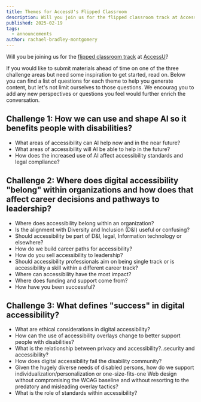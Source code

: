 ```yaml
---
title: Themes for AccessU's Flipped Classroom 
description: Will you join us for the flipped classroom track at AccessU ?
published: 2025-02-19
tags:
  - announcements
author: rachael-bradley-montgomery
---
```


Will you be joining us for the [flipped classroom track](accessiblecommunity.org/blog/flipped) at [AccessU](https://knowbility.org/programs/john-slatin-accessu-2025)?  

If you would like to submit materials ahead of time on one of the three challenge areas but need some inspiration to get started, read on. Below you can find a list of questions for each theme to help you generate content, but let's not limit ourselves to those questions. We encourag you to add any new perspectives or questions you feel would further enrich the conversation.

## Challenge 1: How we can use and shape AI so it benefits people with disabilities? 
* What areas of accessibility can AI help now and in the near future?
* What areas of accessibility will AI be able to help in the future?
* How does the increased use of AI affect accessibility standards and legal compliance?

## Challenge 2: Where does digital accessibility "belong" within organizations and how does that affect career decisions and pathways to leadership? 
* Where does accessibility belong within an organization?
* Is the alignment with Diversity and Inclusion (D&I) useful or confusing?
* Should accessibility be part of D&I, legal, Information technology or elsewhere?
* How do we build career paths for accessibility?
* How do you sell accessibility to leadership?
* Should accessibility professionals aim on being single track or is accessibility a skill within a different career track?
* Where can accessibility have the most impact?
* Where does funding and support come from?
* How have you been successful?

## Challenge 3: What defines "success" in digital accessibility?
* What are ethical considerations in digital accessibility?
* How can the use of accessibility overlays change to better support people with disabilities?
* What is the relationship between privacy and accessibility?..security and accessibility?
* How does digital accessibility fail the disability community?
* Given the hugely diverse needs of disabled persons, how do we support individualization/personalization or one-size-fits-one Web design without compromising the WCAG baseline and without resorting to the predatory and misleading overlay tactics?
* What is the role of standards within accessibility?
